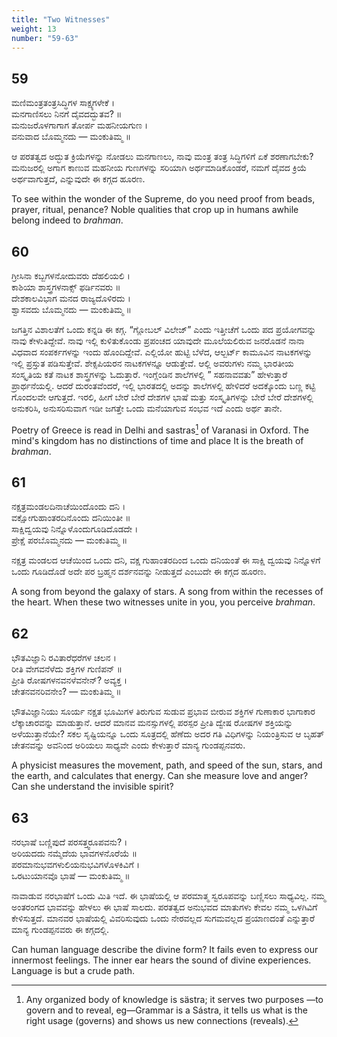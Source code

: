 ```yaml
---
title: "Two Witnesses"
weight: 13
number: "59-63"
---
```


## 59

ಮಣಿಮಂತ್ರತಂತ್ರಸಿದ್ಧಿಗಳ ಸಾಕ್ಷ್ಯಗಳೇಕೆ ।  
ಮನಗಾಣಿಸಲು ನಿನಗೆ ದೈವದದ್ಭುತವ? ॥  
ಮನುಜರೊಳಗಾಗಾಗ ತೋರ್ಪ ಮಹನೀಯಗುಣ ।  
ವನುವಾದ ಬೊಮ್ಮನದು — ಮಂಕುತಿಮ್ಮ ॥

ಆ ಪರತತ್ವದ ಅದ್ಭುತ ಕ್ರಿಯೆಗಳನ್ನು ನೋಡಲು ಮನಗಾಣಲು, ನಾವು ಮಂತ್ರ ತಂತ್ರ ಸಿದ್ಧಿಗಳಿಗೆ ಏಕೆ ಶರಣಾಗಬೇಕು? ಮನುಜರಲ್ಲಿ ಅಗಾಗ ಕಾಣುವ ಮಹನೀಯ ಗುಣಗಳನ್ನು ಸರಿಯಾಗಿ ಅರ್ಥಮಾಡಿಕೊಂಡರೆ, ನಮಗೆ ದೈವದ ಕ್ರಿಯೆ ಅರ್ಥವಾಗುತ್ತದೆ, ಎನ್ನುವುದೇ ಈ ಕಗ್ಗದ ಹೂರಣ.

To see within the wonder of the Supreme, do you need proof from beads, prayer, ritual, penance? Noble qualities that crop up in humans awhile belong indeed to _brahman_.

## 60

ಗ್ರೀಸಿನಾ ಕಬ್ಬಗಳನೋದುವರು ದೆಹಲಿಯಲಿ ।  
ಕಾಶಿಯಾ ಶಾಸ್ತ್ರಗಳನಾಕ್ಸ್ ಫರ್ಡಿನವರು‍ ॥  
ದೇಶಕಾಲವಿಭಾಗ ಮನದ ರಾಜ್ಯದೊಳಿರದು ।  
ಶ್ವಾಸವದು ಬೊಮ್ಮನದು — ಮಂಕುತಿಮ್ಮ ॥

ಜಗತ್ತಿನ ವಿಶಾಲತೆಗೆ ಒಂದು ಕನ್ನಡಿ ಈ ಕಗ್ಗ. “ಗ್ಲೋಬಲ್ ವಿಲೇಜ್” ಎಂದು ಇತ್ತೀಚೆಗೆ ಒಂದು ಪದ ಪ್ರಯೋಗವನ್ನು ನಾವು ಕೇಳುತಿದ್ದೇವೆ. ನಾವು ಇಲ್ಲಿ ಕುಳಿತುಕೊಂಡು ಪ್ರಪಂಚದ ಯಾವುದೇ ಮೂಲೆಯಲಿರುವ ಜನರೊಡನೆ ನಾನಾ ವಿಧವಾದ ಸಂಪರ್ಕಗಳನ್ನು ಇಂದು ಹೊಂದಿದ್ದೇವೆ. ಎಲ್ಲಿಯೋ ಹುಟ್ಟಿ ಬೆಳೆದ, ಆಲ್ಬರ್ಟ್ ಕಾಮೂವಿನ ನಾಟಕಗಳನ್ನು ಇಲ್ಲಿ ಪ್ರಸ್ತುತ ಪಡಿಸುತ್ತೇವೆ. ಶೇಕ್ಸಪಿಯರನ ನಾಟಕಗಳನ್ನೂ ಆಡುತ್ತೇವೆ. ಆಲ್ಲಿ ಅವರುಗಳು ನಮ್ಮ ಭಾರತೀಯ ಸಂಸ್ಕೃತಿಯ ಕತೆ ನಾಟಕ ಶಾಸ್ತ್ರಗಳನ್ನು ಓದುತ್ತಾರೆ. ಇಂಗ್ಲೆಂಡಿನ ಶಾಲೆಗಳಲ್ಲಿ ” ಸಹನಾವವತು” ಹೇಳುತ್ತಾರೆ ಪ್ರಾರ್ಥನೆಯಲ್ಲಿ. ಆದರೆ ದುರಂತವೆಂದರೆ, ಇಲ್ಲಿ ಭಾರತದಲ್ಲಿ ಅದನ್ನು ಶಾಲೆಗಳಲ್ಲಿ ಹೇಳಿದರೆ ಅದಕ್ಕೊಂದು ಬಣ್ಣ ಕಟ್ಟಿ ಗೊಂದಲವೇ ಆಗುತ್ತದೆ. ಇರಲಿ, ಹೀಗೆ ಬೇರೆ ಬೇರೆ ದೇಶಗಳ ಭಾಷೆ ಮತ್ತು ಸಂಸ್ಕೃತಿಗಳನ್ನು ಬೇರೆ ಬೇರೆ ದೇಶಗಳಲ್ಲಿ ಅನುಕರಿಸಿ, ಅನುಸರಿಸುವಾಗ ಇಡೀ ಜಗತ್ತೇ ಒಂದು ಮನೆಯಾಗುವ ಸಂಭವ ಇದೆ ಎಂದು ಅರ್ಥ ತಾನೇ.

Poetry of Greece is read in Delhi and sastras[^22] of Varanasi in Oxford. The mind's kingdom has no distinctions of time and place It is the breath of _brahman_.

## 61

ನಕ್ಷತ್ರಮಂಡಲದಿನಾಚೆಯಿಂದೊಂದು ದನಿ ।  
ವಕ್ಷೋಗುಹಾಂತರದಿನೊಂದು ದನಿಯಿಂತೀ ॥  
ಸಾಕ್ಷಿದ್ವಯವು ನಿನ್ನೊಳೊಂದುಗೂಡಿದೊಡದೇ ।  
ಪ್ರೇಕ್ಷೆ ಪರಬೊಮ್ಮನದು — ಮಂಕುತಿಮ್ಮ ॥

ನಕ್ಷತ್ರ ಮಂಡಲದ ಆಚೆಯಿಂದ ಒಂದು ದನಿ, ವಕ್ಷ ಗುಹಾಂತರದಿಂದ ಒಂದು ದನಿಯಂತೆ ಈ ಸಾಕ್ಷಿ ದ್ವಯವು ನಿನ್ನೊಳಗೆ ಒಂದು ಗೂಡಿದೊಡೆ ಅದೇ ಪರ ಬ್ರಹ್ಮನ ದರ್ಶನವನ್ನು ನೀಡುತ್ತದೆ ಎಂಬುದೇ ಈ ಕಗ್ಗದ ಹೂರಣ.

A song from beyond the galaxy of stars. A song from within the recesses of the heart. When these two witnesses unite in you, you perceive _brahman_.

## 62

ಭೌತವಿಜ್ಞಾನಿ ರವಿತಾರೆಧರೆಗಳ ಚಲನ ।  
ರೀತಿ ವೇಗವನೆಳೆದು ಶಕ್ತಿಗಳ ಗುಣಿಪನ್ ॥  
ಪ್ರೀತಿ ರೋಷಗಳನವನಳೆವನೇನ್? ಅವ್ಯಕ್ತ ।  
ಚೇತನವನರಿವನೇಂ? — ಮಂಕುತಿಮ್ಮ ॥

ಭೌತವಿಜ್ಞಾನಿಯು ಸೂರ್ಯ ನಕ್ಷತ ಭೂಮಿಗಳ ತಿರುಗುವ ಸುಡುವ ಪ್ರಭಾವ ಬೀರುವ ಶಕ್ತಿಗಳ ಗುಣಾಕಾರ ಭಾಗಾಕಾರ ಲೆಕ್ಕಾಚಾರವನ್ನು ಮಾಡುತ್ತಾನೆ. ಆದರೆ ಮಾನವ ಮನಸ್ಸುಗಳಲ್ಲಿ ಪರಸ್ಪರ ಪ್ರೀತಿ ದ್ವೇಷ ರೋಷಗಳ ಶಕ್ತಿಯನ್ನು ಅಳೆಯುತ್ತಾನೆಯೇ? ಸಕಲ ಸೃಷ್ಟಿಯನ್ನೂ ಒಂದು ಸೂತ್ರದಲ್ಲಿ ಹೆಣೆದು ಅದರ ಗತಿ ವಿಧಿಗಳನ್ನು ನಿಯಂತ್ರಿಸುವ ಆ ಬೃಹತ್ ಚೇತನವನ್ನು ಅವನಿಂದ ಅರಿಯಲು ಸಾಧ್ಯವೇ ಎಂದು ಕೇಳುತ್ತಾರೆ ಮಾನ್ಯ ಗುಂಡಪ್ಪನವರು.

A physicist measures the movement, path, and speed of the sun, stars, and the earth, and calculates that energy. Can she measure love and anger? Can she understand the invisible spirit?

## 63

ನರಭಾಷೆ ಬಣ್ಣಿಪುದೆ ಪರಸತ್ತ್ವರೂಪವನು? ।  
ಅರಿಯದದು ನಮ್ಮೆದೆಯ ಭಾವಗಳನೊರೆಯೆ ॥  
ಪರಮಾನುಭವಗಳುಲಿಯನುಭವಿಗಳೊಳಕಿವಿಗೆ ।  
ಒರಟುಯಾನವೊ ಭಾಷೆ — ಮಂಕುತಿಮ್ಮ ॥

ನಾವಾಡುವ ನರಭಾಷೆಗೆ ಒಂದು ಮಿತಿ ಇದೆ. ಈ ಭಾಷೆಯಲ್ಲಿ ಆ ಪರಮಾತ್ಮ ಸ್ವರೂಪವನ್ನು ಬಣ್ಣಿಸಲು ಸಾಧ್ಯವಿಲ್ಲ. ನಮ್ಮ ಅಂತರಂಗದ ಭಾವವನ್ನು ಹೇಳಲು ಈ ಭಾಷೆ ಸಾಲದು. ಪರತತ್ವದ ಅನುಭವದ ಮಾತುಗಳು ಕೇವಲ ನಮ್ಮ ಒಳಗಿವಿಗೆ ಕೇಳಿಸುತ್ತದೆ. ಮಾನವರ ಭಾಷೆಯಲ್ಲಿ ವಿವರಿಸುವುದು ಒಂದು ನೇರವಲ್ಲದ ಸುಗಮವಲ್ಲದ ಪ್ರಯಾಣದಂತೆ ಎನ್ನುತ್ತಾರೆ ಮಾನ್ಯ ಗುಂಡಪ್ಪನವರು ಈ ಕಗ್ಗದಲ್ಲಿ.

Can human language describe the divine form? It fails even to express our innermost feelings. The inner ear hears the sound of divine experiences. Language is but a crude path.

[^22]:
    Any organized body of knowledge is sästra; it serves two purposes —to govern and
    to reveal, eg—Grammar is a Sástra, it tells us what is the right usage (governs) and
    shows us new connections (reveals).
